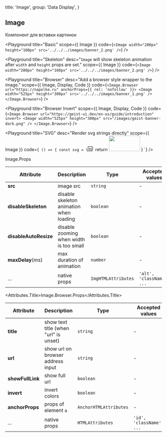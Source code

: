
  title: 'Image',
  group: 'Data Display',
}

## Image

Компонент для вставки картинок

<Playground
  title="Basic"
  scope={{ Image }}
  code={`
<Image width="280px" height="160px" src='../../../images/banner_2.png' />
`}
/>

<Playground
  title="Skeleton"
  desc="`Image` will show skeleton animation after `width` and `height` props are set."
  scope={{ Image }}
  code={`
<Image width="280px" height="160px"
  src='../../../images/banner_2.png' />
`}
/>

<Playground
  title="Browser"
  desc="Add a browser style wrapper to the image."
  scope={{ Image, Display, Code }}
  code={`
<Image.Browser url="https://napolke.ru" anchorProps={{ rel: 'nofollow' }}>
  <Image width="525px" height="300px" src='../../../images/banner_1.png' />
</Image.Browser>
`}
/>

<Playground
  title="Browser Invert"
  scope={{ Image, Display, Code }}
  code={`
<Image.Browser url="https://geist-ui.dev/en-us/guide/introduction" invert>
  <Image width="525px" height="300px" src="/images/geist-banner-dark.png" />
</Image.Browser>
`}
/>

[//]: # ()
[//]: # (<Playground)

[//]: # (  title="Compose")

[//]: # (  desc="Show `Image` in `Display` component.")

[//]: # (  scope={{ Image, Display, Code }})

[//]: # (  code={`)

[//]: # (<Display shadow caption={<p>Set the <Code>height</Code> to reduces the possibility of page rerender.</p>}>)

[//]: # (  <Image height="246px" src="/images/geist-banner-text.png" />)

[//]: # (</Display>)

[//]: # (`})

[//]: # (/>)

<Playground
  title="SVG"
  desc="Render svg strings directly"
  scope={{ Image }}
  code={`
() => {
  const svg = \`<svg xmlns="http://www.w3.org/2000/svg" width="15px" height="15px" viewBox="0 0 15 15" fill="none">
      <path d="M12.5 8V7.83333C12.5 7.09695 11.903 6.5 11.1667 6.5H10C9.17157 6.5 8.5 7.17157 8.5 8C8.5 8.82843 9.17157 9.5 10 9.5H11C11.8284 9.5 12.5 10.1716 12.5 11C12.5 11.8284 11.8284 12.5 11 12.5H10C9.17157 12.5 8.5 11.8284 8.5 11M8 6.5H3M5.5 6.5V13M0.5 0.5H14.5V14.5H0.5V0.5Z" stroke="black"/></svg>\`
  return <Image width="100px" height="50px" src={svg} />
}
`}
/>

<Attributes edit="/pages/en-us/components/image.mdx">
<Attributes.Title>Image.Props</Attributes.Title>

| Attribute             | Description                             | Type                | Accepted values           | Default |
| --------------------- | --------------------------------------- | ------------------- | ------------------------- | ------- |
| **src**               | image src                               | `string`            | -                         | -       |
| **disableSkeleton**   | disable skeleton animation when loading | `boolean`           | -                         | `false` |
| **disableAutoResize** | disable zooming when width is too small | `boolean`           | -                         | `false` |
| **maxDelay**(ms)      | max duration of animation               | `number`            | -                         | `3000`  |
| ...                   | native props                            | `ImgHTMLAttributes` | `'alt', 'className', ...` | -       |

<Attributes.Title>Image.Browser.Props</Attributes.Title>

| Attribute        | Description                           | Type                   | Accepted values          | Default |
| ---------------- | ------------------------------------- | ---------------------- | ------------------------ | ------- |
| **title**        | show text title (when "url" is unset) | `string`               | -                        | -       |
| **url**          | show url on browser address input     | `string`               | -                        | -       |
| **showFullLink** | show full url                         | `boolean`              | -                        | `false` |
| **invert**       | invert colors                         | `boolean`              | -                        | `false` |
| **anchorProps**  | props of element `a`                  | `AnchorHTMLAttributes` | -                        | `{}`    |
| ...              | native props                          | `HTMLAttributes`       | `'id', 'className', ...` | -       |

</Attributes>

